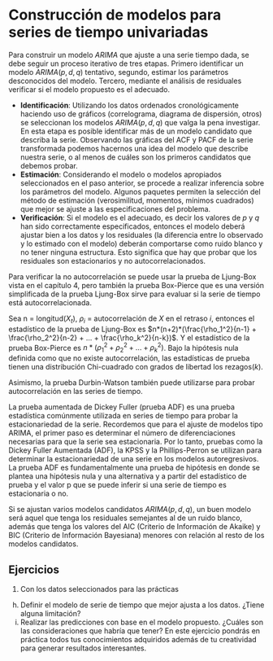 # Construcción de modelos para series de tiempo univariadas {#modelacion-univariada}

Para construir un modelo $ARIMA$ que ajuste a una serie tiempo dada, se debe seguir un proceso iterativo de tres etapas. Primero identificar un modelo $ARIMA(p,d,q)$ tentativo, segundo, estimar los parámetros desconocidos del modelo. Tercero, mediante el análisis de residuales verificar si el modelo propuesto es el adecuado.

+ **Identificación**: Utilizando los datos ordenados cronológicamente haciendo uso de gráficos (correlograma, diagrama de dispersión, otros) se seleccionan los modelos $ARIMA(p,d,q)$ que valga la pena investigar. En esta etapa es posible identificar más de un modelo candidato que describa la serie.
Observando las gráficas del ACF y PACF de la serie transformada podemos hacernos una idea del modelo que describe nuestra serie, o al menos de cuáles son los primeros candidatos que debemos probar.
+ **Estimación**: Considerando el modelo o modelos apropiados seleccionados en el paso anterior, se procede a realizar inferencia sobre los parámetros del modelo. Algunos paquetes permiten la selección del método de estimación (verosimilitud, momentos, mínimos cuadrados) que mejor se ajuste a las especificaciones del problema.
+ **Verificación**: Si el modelo es el adecuado, es decir los valores de $p$ y $q$ han sido correctamente especificados, entonces el modelo deberá ajustar bien a los datos y los residuales (la diferencia entre lo observado y lo estimado con el modelo) deberán comportarse como ruido blanco y no tener ninguna estructura. Esto significa que hay que probar que los residuales son estacionarios y no autocorrelacionados. 

Para verificar la no autocorrelación se puede usar la prueba de Ljung-Box vista en el capítulo 4, pero también la prueba Box-Pierce que es una versión simplificada de la prueba Ljung-Box sirve para evaluar si la serie de tiempo está autocorrelacionada. 

Sea n = longitud($X_t$), $\rho_i$ = autocorrelación de $X$ en el retraso $i$, entonces el estadístico de la prueba de Ljung-Box es $n*(n+2)*(\frac{\rho_1^2}{n-1} + \frac{\rho_2^2}{n-2} + ... + \frac{\rho_k^2}{n-k})$. Y el estadístico de la prueba Box-Pierce es $n*(\rho_1^2 + \rho_2^2 + ... + \rho_k^2)$. Bajo la hipótesis nula definida como que no existe autocorrelación, las estadísticas de prueba tienen una distribución Chi-cuadrado con grados de libertad los rezagos($k$).

Asimismo, la prueba Durbin-Watson también puede utilizarse para probar autocorrelación en las series de tiempo.

La prueba aumentada de Dickey Fuller (prueba ADF) es una prueba estadística comúnmente utilizada en series de tiempo para probar la estacionariedad de la serie. Recordemos que para el ajuste de modelos tipo ARIMA, el primer paso es determinar el número de diferenciaciones necesarias para que la serie sea estacionaria. Por lo tanto, pruebas como la Dickey Fuller Aumentada (ADF), la KPSS y la Phillips-Perron se utilizan para determinar la estacionariedad de una serie en los modelos autoregresivos. La prueba ADF es fundamentalmente una prueba de hipótesis en donde se plantea una hipótesis nula y una alternativa y a partir del estadístico de prueba y el valor p que se puede inferir si una serie de tiempo es estacionaria o no.

Si se ajustan varios modelos candidatos $ARIMA(p,d,q)$, un buen modelo será aquel que tenga los residuales semejantes al de un ruido blanco, además que tenga los valores del AIC (Criterio de Información de Akaike) y BIC (Criterio de Información Bayesiana) menores con relación al resto de los modelos candidatos.


## Ejercicios

1) Con los datos seleccionados para las prácticas
h. Definir el modelo de serie de tiempo que mejor ajusta a los datos. ¿Tiene alguna limitación?
i. Realizar las predicciones con base en el modelo propuesto. ¿Cuáles son las consideraciones que habría que tener?
En este ejercicio pondrás en práctica todos tus conocimientos adquiridos además de tu creatividad para generar resultados interesantes.